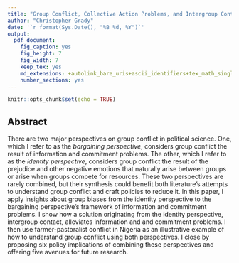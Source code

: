 ```yaml
---
title: "Group Conflict, Collective Action Problems, and Intergroup Contact - Abstract"
author: "Christopher Grady"
date: '`r format(Sys.Date(), "%B %d, %Y")`'
output:
  pdf_document:
    fig_caption: yes
    fig_height: 7
    fig_width: 7
    keep_tex: yes
    md_extensions: +autolink_bare_uris+ascii_identifiers+tex_math_single_backslash
    number_sections: yes
---
```


```r
knitr::opts_chunk$set(echo = TRUE)
```

## Abstract

<!--Group conflict of all types plagues humanity's dealings with itself.  -->
There are two major perspectives on group conflict in political science.  One, which I refer to as the _bargaining perspective_, considers group conflict the result of information and commitment problems.  The other, which I refer to as the _identity perspective_, considers group conflict the result of the prejudice and other negative emotions that naturally arise between groups or arise when groups compete for resources.  These two perspectives are rarely combined, but their synthesis could benefit both literature's attempts to understand group conflict and craft policies to reduce it.  In this paper, I apply insights about group biases from the identity perspective to the bargaining perspective's framework of information and commitment problems.  I show how a solution originating from the identity perspective, intergroup contact, alleviates information and and commitment problems.  I then use farmer-pastoralist conflict in Nigeria as an illustrative example of how to understand group conflict using both perspectives.  I close by proposing six policy implications of combining these perspectives and offering five avenues for future research.

<!--
Group conflict can occur because one or both sides prefer fighting to peace, but often conflict occurs despite both side's desire for peace.  In these cases, conflict is caused by an information problem, wherein groups don't know each other's preferences, or a commitment problem, wherein neither side trusts the other to honor agreements.  
-->
